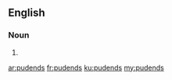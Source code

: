 ==English==

===Noun===
{{head|en}}

# {{plural of|pudend}}

[[ar:pudends]]
[[fr:pudends]]
[[ku:pudends]]
[[my:pudends]]